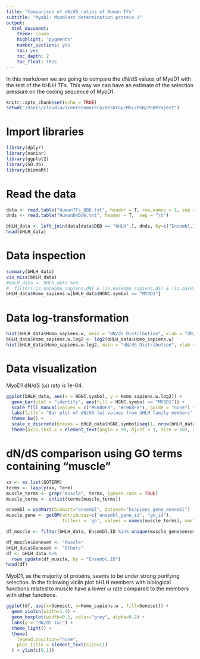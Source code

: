 ```yaml
---
title: "Comparison of dN/dS ratios of Human TFs"
subtitle: "MyoD1: Myoblast determination protein 1"
output: 
  html_document: 
    theme: cosmo
    highlight: "pygments"
    number_sections: yes
    toc: yes
    toc_depth: 2
    toc_float: TRUE
---
```


In this markdown we are going to compare the dN/dS values of MyoD1 with the rest of the bHLH TFs. This way we can have an estimate of the selection pressure on the coding sequence of MyoD1.

```r
knitr::opts_chunk$set(echo = TRUE)
setwd("/Users/claudiavicentecomorera/Desktop/MSc/PGB/PGBProject")
```

# Import libraries

```r
library(dplyr)
library(naniar)
library(ggplot2)
library(GO.db)
library(biomaRt)
```

# Read the data

```r
data <- read.table("HumanTFs_DBD.txt", header = T, row.names = 1, sep = "\t")
dnds <- read.table("HumanDnDsW.txt", header = T,  sep = "\t")

bHLH_data <- left_join(data[data$DBD == "bHLH",], dnds, by=c("Ensembl.ID"="GeneID"))
head(bHLH_data)
```

# Data inspection

```r
summary(bHLH_data)
vis_miss(bHLH_data)
#bHLH_data <- bHLH_data %>%
#  filter(!is.na(Homo_sapiens.dN) & !is.na(Homo_sapiens.dS) & !is.na(Homo_sapiens.w))
bHLH_data$Homo_sapiens.w[bHLH_data$HGNC.symbol == "MYOD1"]
```

# Data log-transformation

```r
hist(bHLH_data$Homo_sapiens.w, main = "dN/dS Distribution", xlab = "dN/dS", breaks = 30, col = "#8EEE8B")
bHLH_data$Homo_sapiens.w.log2 <- log2(bHLH_data$Homo_sapiens.w)
hist(bHLH_data$Homo_sapiens.w.log2, main = "dN/dS Distribution", xlab = "dN/dS", breaks = 30, col = "#8EEE8B")
```

# Data visualization

MyoD1 dN/dS (ω) rato is 1e-04.

```r
ggplot(bHLH_data, aes(x = HGNC.symbol, y = Homo_sapiens.w.log2)) +
  geom_bar(stat = "identity", aes(fill = HGNC.symbol == "MYOD1")) +  
  scale_fill_manual(values = c("#68B0F8", "#C968F8"), guide = "none") +  
  labs(title = "Bar plot of dN/dS (ω) values from bHLH family members", y = "dN/dS (ω)", x = "bHLH transcription factors") +
  theme_bw() + 
  scale_x_discrete(breaks = bHLH_data$HGNC.symbol[seq(1, nrow(bHLH_data), by = 2)], labels = function(x) {ifelse(x == "MYOD1", expression(bold("MYOD1")), x)}) +
  theme(axis.text.x = element_text(angle = 90, hjust = 1, size = 10), axis.text.y = element_text(size = 10))
```

# dN/dS comparison using GO terms containing "muscle"

```r
xx <- as.list(GOTERM)
terms <- lapply(xx, Term)
muscle_terms <- grep("muscle", terms, ignore.case = TRUE)
muscle_terms <- unlist(terms[muscle_terms])

ensembl = useMart(biomart="ensembl", dataset="hsapiens_gene_ensembl")
muscle_gene <- getBM(attributes=c('ensembl_gene_id', "go_id"),
                     filters = 'go', values = names(muscle_terms), mart = ensembl)

df_muscle <- filter(bHLH_data, Ensembl.ID %in% unique(muscle_gene$ensembl_gene_id))

df_muscle$Geneset <- "Muscle"
bHLH_data$Geneset <- "Others"
df <- bHLH_data %>%
  rows_update(df_muscle, by = "Ensembl.ID")
head(df)
```

MyoD1, as the majority of proteins, seems to be under strong purifying selection. In the following violin plot bHLH members with biological functions related to muscle have a lower ω rate compared to the members with other functions.

```r
ggplot(df, aes(x=Geneset, y=Homo_sapiens.w , fill=Geneset)) +
  geom_violin(width=1.4) +
  geom_boxplot(width=0.1, color="grey", alpha=0.2) +
  labs(y = "dN/dS (ω)") +
  theme_light() +
  theme(
    legend.position="none",
    plot.title = element_text(size=11)
  ) + ylim(c(0,1))
```
